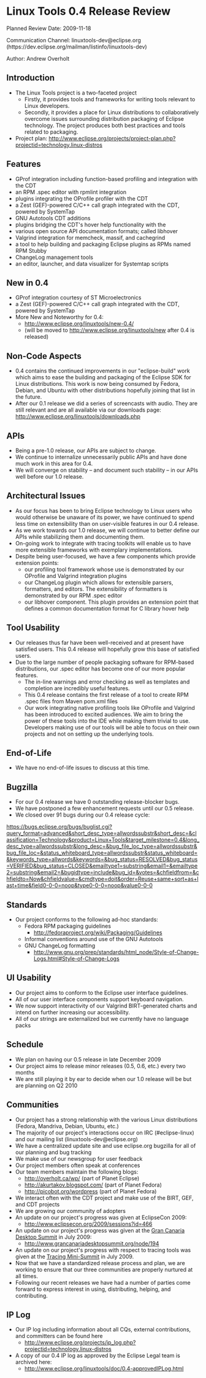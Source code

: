 = Linux Tools 0.4 Release Review =
Planned Review Date: 2009-11-18

Communication Channel:  linuxtools-dev@eclipse.org (https://dev.eclipse.org/mailman/listinfo/linuxtools-dev)

Author:  Andrew Overholt <overholt redhat com>

== Introduction ==
* The Linux Tools project is a two-faceted project
** Firstly, it provides tools and frameworks for writing tools relevant to Linux developers.
** Secondly, it provides a place for Linux distributions to collaboratively overcome issues surrounding distribution packaging of Eclipse technology. The project produces both best practices and tools related to packaging.
* Project plan:  http://www.eclipse.org/projects/project-plan.php?projectid=technology.linux-distros

== Features ==
* GProf integration including function-based profiling and integration with the CDT
* an RPM .spec editor with rpmlint integration
* plugins integrating the OProfile profiler with the CDT
* a Zest (GEF)-powered C/C++ call graph integrated with the CDT, powered by SystemTap
* GNU Autotools CDT additions
* plugins bridging the CDT's hover help functionality with the
* various open source API documentation formats; called libhover
* Valgrind integration for memcheck, massif, and cachegrind
* a tool to help building and packaging Eclipse plugins as RPMs named RPM Stubby
* ChangeLog management tools
* an editor, launcher, and data visualizer for Systemtap scripts

== New in 0.4 ==
* GProf integration courtesy of ST Microelectronics
* a Zest (GEF)-powered C/C++ call graph integrated with the CDT, powered by SystemTap
* More New and Noteworthy for 0.4:
** http://www.eclipse.org/linuxtools/new-0.4/
** (will be moved to http://www.eclipse.org/linuxtools/new after 0.4 is released)

== Non-Code Aspects ==
* 0.4 contains the continued improvements in our "eclipse-build" work which aims to ease the building and packaging of the Eclipse SDK for Linux distributions.  This work is now being consumed by Fedora, Debian, and Ubuntu with other distributions hopefully joining that list in the future.
* After our 0.1 release we did a series of screencasts with audio. They are still relevant and are all available via our downloads page:  http://www.eclipse.org/linuxtools/downloads.php

== APIs ==
* Being a pre-1.0 release, our APIs are subject to change.
* We continue to internalize unnecessarily public APIs and have done much work in this area for 0.4.
* We will converge on stability – and document such stability – in our APIs well before our 1.0 release.

== Architectural Issues ==
* As our focus has been to bring Eclipse technology to Linux users who would otherwise be unaware of its power, we have continued to spend less time on extensibility than on user-visible features in our 0.4 release.
* As we work towards our 1.0 release, we will continue to better define our APIs while stabilizing them and documenting them.
* On-going work to integrate with tracing toolkits will enable us to have more extensible frameworks with exemplary implementations.
* Despite being user-focused, we have a few components which provide extension points:
** our profiling tool framework whose use is demonstrated by our OProfile and Valgrind integration plugins
** our ChangeLog plugin which allows for extensible parsers, formatters, and editors. The extensibility of formatters is demonstrated by our RPM .spec editor
** our libhover component. This plugin provides an extension point that defines a common documentation format for C library hover help

== Tool Usability ==
* Our releases thus far have been well-received and at present have satisfied users. This 0.4 release will hopefully grow this base of satisfied users.
* Due to the large number of people packaging software for RPM-based distributions, our .spec editor has become one of our more popular features.
** The in-line warnings and error checking as well as templates and completion are incredibly useful features.
** This 0.4 release contains the first release of a tool to create RPM .spec files from Maven pom.xml files
** Our work integrating native profiling tools like OProfile and Valgrind has been introduced to excited audiences. We aim to bring the power of these tools into the IDE while making them trivial to use.  Developers making use of our tools will be able to focus on their own projects and not on setting up the underlying tools.

== End-of-Life ==
* We have no end-of-life issues to discuss at this time.

== Bugzilla ==
* For our 0.4 release we have 0 outstanding release-blocker bugs.
* We have postponed a few enhancement requests until our 0.5 release.
* We closed over 91 bugs during our 0.4 release cycle:
https://bugs.eclipse.org/bugs/buglist.cgi?query_format=advanced&short_desc_type=allwordssubstr&short_desc=&classification=Technology&product=Linux+Tools&target_milestone=0.4&long_desc_type=allwordssubstr&long_desc=&bug_file_loc_type=allwordssubstr&bug_file_loc=&status_whiteboard_type=allwordssubstr&status_whiteboard=&keywords_type=allwords&keywords=&bug_status=RESOLVED&bug_status=VERIFIED&bug_status=CLOSED&emailtype1=substring&email1=&emailtype2=substring&email2=&bugidtype=include&bug_id=&votes=&chfieldfrom=&chfieldto=Now&chfieldvalue=&cmdtype=doit&order=Reuse+same+sort+as+last+time&field0-0-0=noop&type0-0-0=noop&value0-0-0

== Standards ==
* Our project conforms to the following ad-hoc standards:
** Fedora RPM packaging guidelines
*** http://fedoraproject.org/wiki/Packaging/Guidelines
** Informal conventions around use of the GNU Autotools
** GNU ChangeLog formatting
*** http://www.gnu.org/prep/standards/html_node/Style-of-Change-Logs.html#Style-of-Change-Logs

== UI Usability ==
* Our project aims to conform to the Eclipse user interface guidelines.
* All of our user interface components support keyboard navigation.
* We now support interactivity of our Valgrind BIRT-generated charts and intend on further increasing our accessibility.
* All of our strings are externalized but we currently have no language packs

== Schedule ==
* We plan on having our 0.5 release in late December 2009
* Our project aims to release minor releases (0.5, 0.6,  etc.) every two months
* We are still playing it by ear to decide when our 1.0 release will be but are planning on Q2 2010

== Communities ==
* Our project has a strong relationship with the various Linux distributions (Fedora, Mandriva, Debian, Ubuntu, etc.)
* The majority of our project's interactions occur on IRC (#eclipse-linux) and our mailing list (linuxtools-dev@eclipse.org)
* We have a centralized update site and use eclipse.org bugzilla for all of our planning and bug tracking
* We make use of our newsgroup for user feedback
* Our project members often speak at conferences
* Our team members maintain the following blogs:
** http://overholt.ca/wp/ (part of Planet Eclipse)
** http://akurtakov.blogspot.com/ (part of Planet Fedora)
** http://picobot.org/wordpress (part of Planet Fedora)
* We interact often with the CDT project and make use of the BIRT, GEF, and CDT projects
* We are growing our community of adopters
* An update on our project's progress was given at EclipseCon 2009:
** http://www.eclipsecon.org/2009/sessions?id=466
* An update on our project's progress was given at the [http://www.grancanariadesktopsummit.org Gran Canaria Desktop Summit] in July 2009:
** http://www.grancanariadesktopsummit.org/node/194
* An update on our project's progress with respect to tracing tools was given at the [http://ltt.polymtl.ca/tracingwiki/index.php/TracingMiniSummit2009 Tracing Mini-Summit] in July 2009.
* Now that we have a standardized release process and plan, we are working to ensure that our three communities are properly nurtured at all times.
* Following our recent releases we have had a number of parties come forward to express interest in using, distributing, helping, and contributing.

== IP Log ==
* Our IP log including information about all CQs, external contributions, and committers can be found here
** http://www.eclipse.org/projects/ip_log.php?projectid=technology.linux-distros
* A copy of our 0.4 IP log as approved by the Eclipse Legal team is archived here:
** http://www.eclipse.org/linuxtools/doc/0.4-approvedIPLog.html